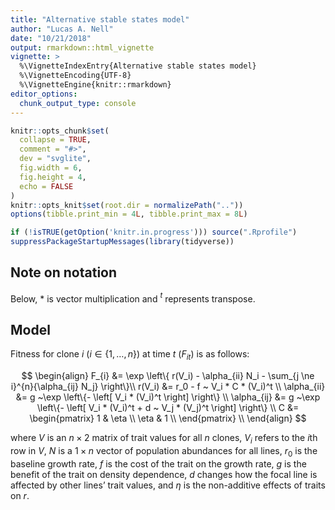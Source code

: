 ```yaml
---
title: "Alternative stable states model"
author: "Lucas A. Nell"
date: "10/21/2018"
output: rmarkdown::html_vignette
vignette: >
  %\VignetteIndexEntry{Alternative stable states model}
  %\VignetteEncoding{UTF-8}
  %\VignetteEngine{knitr::rmarkdown}
editor_options: 
  chunk_output_type: console
---
```


```r
knitr::opts_chunk$set(
  collapse = TRUE,
  comment = "#>",
  dev = "svglite", 
  fig.width = 6,
  fig.height = 4,
  echo = FALSE
)
knitr::opts_knit$set(root.dir = normalizePath(".."))
options(tibble.print_min = 4L, tibble.print_max = 8L)
```
```r
if (!isTRUE(getOption('knitr.in.progress'))) source(".Rprofile")
suppressPackageStartupMessages(library(tidyverse))
```



## Note on notation

Below, $*$ is vector multiplication
and
${}^t$ represents transpose.


## Model


Fitness for clone $i$ ($i \in \{1, \ldots, n\}$) at time $t$ ($F_{it}$) is as follows:

$$
\begin{align}
    F_{i} &= \exp \left\{ r(V_i) - \alpha_{ii} N_i - \sum_{j \ne i}^{n}{\alpha_{ij} N_j}  \right\}\\
    r(V_i) &= r_0 - f ~ V_i * C * (V_i)^t \\
    \alpha_{ii} &= g ~\exp \left\{- \left[ V_i * (V_i)^t \right] \right\} \\
    \alpha_{ij} &= g ~\exp \left\{- \left[ V_i * (V_i)^t + d ~ V_j * (V_j)^t \right] \right\} \\
    C &=
        \begin{pmatrix}
            1       & \eta  \\
            \eta    & 1     \\
        \end{pmatrix} \\
\end{align}
$$

where
$V$ is an $n \times 2$ matrix of trait values for all $n$ clones,
$V_i$ refers to the $i$th row in $V$,
$N$ is a $1 \times n$ vector of population abundances for all lines,
$r_0$ is the baseline growth rate,
$f$ is the cost of the trait on the growth rate,
$g$ is the benefit of the trait on density dependence,
$d$ changes how the focal line is affected by other lines' trait values,
and
$\eta$ is the non-additive effects of traits on $r$.


